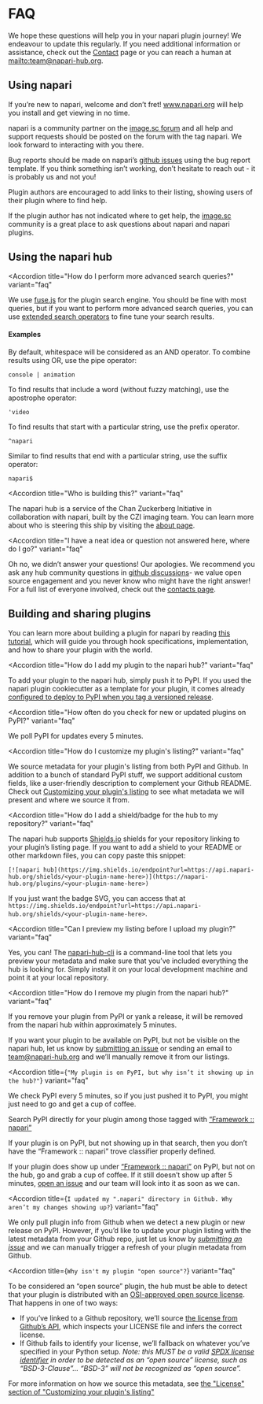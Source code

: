 
<LayoutMDX toc title="FAQ">

# FAQ

We hope these questions will help you in your napari plugin journey! We
endeavour to update this regularly. If you need additional information or
assistance, check out the [Contact]({CONTACT}) page or you can reach a human
at <mailto:team@napari-hub.org>.

## Using napari

<Accordion title="How do I get started using napari?" variant="faq">

If you’re new to napari, welcome and don’t fret! www.napari.org will help you
install and get viewing in no time.

</Accordion>

<Accordion title="How do I get help with napari?" variant="faq">

napari is a community partner on the [image.sc forum]({IMAGESC}) and all help and support requests
should be posted on the forum with the tag napari. We look forward to interacting with you there.

Bug reports should be made on napari’s
[github issues]({NAPARI_REPO}/issues/new?template=bug_report.md) using the bug report template.
If you think something isn’t working, don’t hesitate to reach out - it is probably us and not you!

</Accordion>

<Accordion title="How do I get help with a napari plugin?" variant="faq">

Plugin authors are encouraged to add links to their listing, showing users of their plugin where to find help.

If the plugin author has not indicated where to get help, the [image.sc](https://forum.image.sc/tag/napari) community is a great place to ask questions about napari and napari plugins.

</Accordion>

## Using the napari hub

<Accordion
  title="How do I perform more advanced search queries?"
  variant="faq"
>

We use [fuse.js](https://fusejs.io/) for the plugin search engine.
You should be fine with most queries, but if you want to perform more advanced search queries,
you can use [extended search operators](https://fusejs.io/examples.html#extended-search)
to fine tune your search results.

#### Examples

By default, whitespace will be considered as an AND operator.
To combine results using OR, use the pipe operator:

```
console | animation
```

To find results that include a word (without fuzzy matching), use the apostrophe operator:

```
'video
```

To find results that start with a particular string, use the prefix operator.

```
^napari
```

Similar to find results that end with a particular string, use the suffix operator:

```
napari$
```

</Accordion>

<Accordion
  title="Who is building this?"
  variant="faq"
>

The napari hub is a service of the Chan Zuckerberg Initiative in collaboration with napari,
built by the CZI imaging team. You can learn more about who is steering
this ship by visiting the [about page]({ABOUT}).

</Accordion>

<Accordion
  title="I have a neat idea or question not answered here, where do I go?"
  variant="faq"
>

Oh no, we didn’t answer your questions! Our apologies.
We recommend you ask any hub community questions in [github discussions]({HUB_REPO}/discussions)-
we value open source engagement and you never know who might have the right answer!
For a full list of everyone involved, check out the [contacts page]({CONTACT}).

</Accordion>

## Building and sharing plugins

<Accordion title="How do I build a napari plugin?" variant="faq">

You can learn more about building a plugin for napari by reading
[this tutorial](https://napari.org/plugins/stable/for_plugin_developers.html#plugins-for-plugin-developers),
which will guide you through hook specifications, implementation,
and how to share your plugin with the world.

</Accordion>

<Accordion
  title="How do I add my plugin to the napari hub?"
  variant="faq"
>

To add your plugin to the napari hub, simply push it to PyPI.
If you used the napari plugin cookiecutter as a template for your plugin, it comes already
[configured to deploy to PyPI when you tag a versioned release](https://github.com/napari/cookiecutter-napari-plugin#set-up-automatic-deployments).

</Accordion>

<Accordion
  title="How often do you check for new or updated plugins on PyPI?"
  variant="faq"
>

We poll PyPI for updates every 5 minutes.

</Accordion>

<Accordion
  title="How do I customize my plugin's listing?"
  variant="faq"
>

We source metadata for your plugin's listing from both PyPI and Github.
In addition to a bunch of standard PyPI stuff, we support additional custom fields,
like a user-friendly description to complement your Github README.
Check out [Customizing your plugin's listing](https://github.com/chanzuckerberg/napari-hub/blob/main/docs/customizing-plugin-listing.md)
to see what metadata we will present and where we source it from.

</Accordion>

<Accordion
  title="How do I add a shield/badge for the hub to my repository?"
  variant="faq"
>

The napari hub supports [Shields.io](https://shields.io/) shields for your repository linking to your plugin’s 
listing page. If you want to add a shield to your README or other markdown files, 
you can copy paste this snippet:

`[![napari hub](https://img.shields.io/endpoint?url=https://api.napari-hub.org/shields/<your-plugin-name-here>)](https://napari-hub.org/plugins/<your-plugin-name-here>)`

If you just want the badge SVG, you can access that at 
`https://img.shields.io/endpoint?url=https://api.napari-hub.org/shields/<your-plugin-name-here>`.

</Accordion>

<Accordion
  title="Can I preview my listing before I upload my plugin?"
  variant="faq"
>

Yes, you can! The [napari-hub-cli](https://github.com/chanzuckerberg/napari-hub-cli)
is a command-line tool that lets you preview your metadata and make sure that you’ve
included everything the hub is looking for. Simply install it on your local development
machine and point it at your local repository.

</Accordion>

<Accordion
  title="How do I remove my plugin from the napari hub?"
  variant="faq"
>

If you remove your plugin from PyPI or yank a release, it will be removed from the napari hub within approximately 5 minutes.

If you want your plugin to be available on PyPI, but not be visible on the napari hub, let us know by
[submitting an issue](https://github.com/chanzuckerberg/napari-hub/issues/new)
or sending an email to <team@napari-hub.org> and we’ll manually remove it from our listings.

</Accordion>

<Accordion
  title={`"My plugin is on PyPI, but why isn’t it showing up in the hub?"`}
  variant="faq"
>

We check PyPI every 5 minutes, so if you just pushed it to PyPI, you might just need to go and get a cup of coffee.

Search PyPI directly for your plugin among those tagged with [“Framework :: napari”](https://pypi.org/search/?c=Framework+%3A%3A+napari)

If your plugin is on PyPI, but not showing up in that search, then you don’t have the “Framework :: napari” trove classifier properly defined.

If your plugin does show up under [“Framework :: napari”](https://pypi.org/search/?c=Framework+%3A%3A+napari)
on PyPI, but not on the hub, go and grab a cup of coffee.
If it still doesn’t show up after 5 minutes, [open an issue](https://github.com/chanzuckerberg/napari-hub/issues/new?assignees=&labels=bug&template=bug_report.md&title=)
and our team will look into it as soon as we can.

</Accordion>

<Accordion
  title={`I updated my ".napari" directory in Github. Why aren’t my changes showing up?`}
  variant="faq"
>

We only pull plugin info from Github when we detect a new plugin or new release on PyPI.
However, if you’d like to update your plugin listing with the latest metadata from your Github repo,
just let us know by [_submitting an issue_](https://github.com/chanzuckerberg/napari-hub/issues/new)
and we can manually trigger a refresh of your plugin metadata from Github.

</Accordion>

<Accordion
  title={`Why isn't my plugin "open source"?`}
  variant="faq"
>

To be considered an “open source” plugin, the hub must be able to detect that your
plugin is distributed with an [OSI-approved open source license](https://opensource.org/licenses).
That happens in one of two ways:

- If you’ve linked to a Github repository, we’ll source [the license from Github’s API](https://docs.github.com/en/rest/reference/licenses#get-the-license-for-a-repository), which inspects your LICENSE file and infers the correct license.
- If Github fails to identify your license, we’ll fallback on whatever you’ve specified in your Python setup. _Note: this MUST be a valid [SPDX license identifier](https://spdx.org/licenses/) in order to be detected as an “open source” license, such as “BSD-3-Clause”... “BSD-3” will not be recognized as “open source”._

For more information on how we source this metadata, see [the "License" section of "Customizing your plugin's listing"](https://github.com/chanzuckerberg/napari-hub/blob/main/docs/customizing-plugin-listing.md#license)

</Accordion>

</LayoutMDX>
